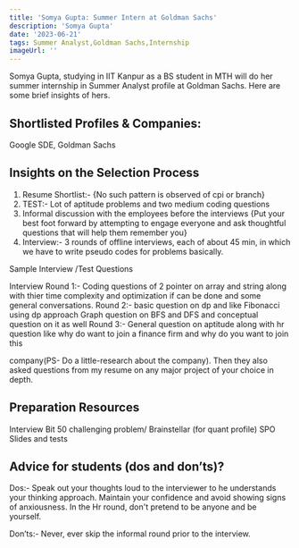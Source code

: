 ---
title: 'Somya Gupta: Summer Intern at Goldman Sachs'
description: 'Somya Gupta'
date: '2023-06-21'
tags: Summer Analyst,Goldman Sachs,Internship
imageUrl: ''
---

Somya Gupta, studying in IIT Kanpur as a BS student in MTH will do
her summer internship in Summer Analyst profile at Goldman Sachs. Here are some brief
insights of hers.

## Shortlisted Profiles & Companies:
Google SDE, Goldman Sachs

## Insights on the Selection Process
1. Resume Shortlist:- \{No such pattern is observed of cpi or branch\}
2. TEST:- Lot of aptitude problems and two medium coding questions
3. Informal discussion with the employees before the interviews
\{Put your best foot forward by attempting to engage everyone and ask
thoughtful questions that will help them remember you\}
4. Interview:- 3 rounds of offline interviews, each of about 45 min, in
which we have to write pseudo codes for problems basically.

Sample Interview
/Test Questions

Interview
Round 1:- Coding questions of 2 pointer on array and string along with
thier time complexity and optimization if can be done and some general
conversations.
Round 2:- basic question on dp and like Fibonacci using dp approach
Graph question on BFS and DFS and conceptual question on it as well
Round 3:- General question on aptitude along with hr question like
why do want to join a finance firm and why do you want to join this

company(PS- Do a little-research about the company).
Then they also asked questions from my resume on any major project
of your choice in depth.

##  Preparation Resources
Interview Bit
50 challenging problem/ Brainstellar (for quant profile)
SPO Slides and tests

## Advice for students (dos and don’ts)? 
Dos:-
Speak out your thoughts loud to the interviewer to he understands your thinking approach.
Maintain your confidence and avoid showing signs of anxiousness.
In the Hr round, don&#39;t pretend to be anyone and be yourself.

Don’ts:-
Never, ever skip the informal round prior to the interview.

